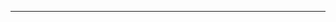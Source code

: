 {{i18n header}}
{{i18n
|en=
This page lists pages about features of LuaSTG engines.
|zh=
本页面列出了关于LuaSTG引擎功能的页面。
}}
------
{{i18n
|en=<p></p>

* [[Game Object]]
* [[Hitbox]]
* [[Bent Laser]]
* [[Blend Mode]]
* [[Render Mode]]
* [[Render Target]]
* [[Resource Pool]]
* [[Shader]]
|zh=<p></p>

* [[Game Object|游戏对象]]
* [[Hitbox|碰撞盒]]
* [[Bent Laser|曲线激光]]
* [[Blend Mode|混合模式]]
* [[Render Mode|渲染模式]]
* [[Render Target|渲染目标]]
* [[Resource Pool|资源池]]
* [[Shader|着色器]]
}}

